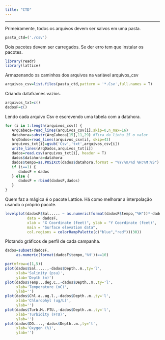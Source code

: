 ```yaml
---
title: "CTD"
---
```


***
Primeiramente, todos os arquivos devem ser salvos em uma pasta.
\newline
```r
pasta_ctd=('./csv')
```

Dois pacotes devem ser carregados. Se der erro tem que instalar os pacotes.
\newline
```r
library(readr)
library(lattice)
```

Armazenando os caminhos dos arquivos na variável arquivos_csv
\newline
```r
arquivos_csv=list.files(pasta_ctd,pattern = '*.Csv',full.names = T)
```

Criando dataframes vazios.
\newline
```r
arquivos_txt=c()
dadosF=c()
```

Lendo cada arquivo Csv e escrevendo uma tabela com a datahora.
\newline
```r
for (i in 1:length(arquivos_csv)) {
   ArqCabeca=read_lines(arquivos_csv[i],skip=0,n_max=16)
   datahora=substr(ArqCabeca[15],11,29) #Tira da linha 15 o valor
   ArqDados=read_lines(arquivos_csv[i], skip=43)
   arquivos_txt[i]=gsub('Csv','txt',arquivos_csv[i])
   write_lines(ArqDados,arquivos_txt[i])
   dados=read.csv(arquivos_txt[i], header = T)
   dados$datahora=datahora
   dados$tempo=as.POSIXct(dados$datahora,format = "%Y/%m/%d %H:%M:%S")
   if (i==1) {
      dadosF = dados
   } else {
      dadosF = rbind(dadosF,dados)
   }  
}
```

Quem faz a mágica é o pacote Lattice. Há como melhorar a interpolação usando o próprio pacote.
\newline
```r
levelplot(dadosF$Sal..... ~ as.numeric(format(dadosF$tempo,"%H"))*-dadosF$Depth..m., 
          data = dadosF,
          xlab = "X Coordinate (feet)", ylab = "Y Coordinate (feet)",
          main = "Surface elevation data",
          col.regions = colorRampPalette(c("blue","red"))(30))
```


Plotando gráficos de perfil de cada campanha.
\newline
```r
dados=subset(dadosF,
     as.numeric(format(dadosF$tempo,'%H'))==10)

par(mfrow=c(1,5))
plot(dados$Sal.....,-dados$Depth..m.,ty='l',
     xlab='Salinity (psu)',
     ylab='Depth (m)')
plot(dados$Temp...deg.C.,-dados$Depth..m.,ty='l',
     xlab='Temperature (oC)',
     ylab='')
plot(dados$Chl.a..ug.l.,-dados$Depth..m.,ty='l',
     xlab='Chlorophyl (ug/L)',
     ylab='')
plot(dados$Turb.M..FTU.,-dados$Depth..m.,ty='l',
     xlab='Turbidity (FTU)',
     ylab='')
plot(dados$DO....,-dados$Depth..m.,ty='l',
     xlab='Oxygen (%)',
     ylab='')
```




